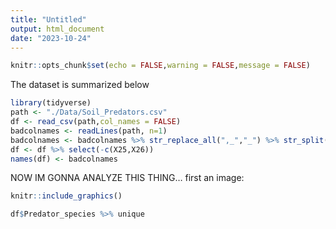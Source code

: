 ```yaml
---
title: "Untitled"
output: html_document
date: "2023-10-24"
---
```


```r
knitr::opts_chunk$set(echo = FALSE,warning = FALSE,message = FALSE)
```

The dataset is summarized below
```r
library(tidyverse)
path <- "./Data/Soil_Predators.csv"
df <- read_csv(path,col_names = FALSE)
badcolnames <- readLines(path, n=1)
badcolnames <- badcolnames %>% str_replace_all(",_","_") %>% str_split(",") %>% unlist()
df <- df %>% select(-c(X25,X26))
names(df) <- badcolnames


```
NOW IM GONNA ANALYZE THIS THING...
first an image:
```r
knitr::include_graphics()
```



```r
df$Predator_species %>% unique
```

